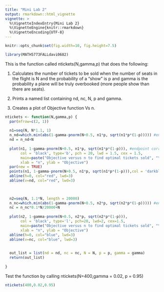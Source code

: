 ```yaml
---
title: "Mini Lab 2"
output: rmarkdown::html_vignette
vignette: >
  %\VignetteIndexEntry{Mini Lab 2}
  %\VignetteEngine{knitr::rmarkdown}
  %\VignetteEncoding{UTF-8}
---
```


```r
knitr::opts_chunk$set(fig.width=10, fig.height=7.5)
```

```r
library(MATH5773FALLdavi0682)
```


This is the function called ntickets(N,gamma,p) that does the following: 

1. Calculates the number of tickets to be sold when the number of seats in the flight is N and the probability of a "show" is p and gamma is the probability a plane will be truly overbooked (more people show than there are seats).

2. Prints a named list containing nd, nc, N, p and gamma.

3. Creates a plot of Objective function Vs n.

```r
ntickets <- function(N,gamma,p) {              
  par(mfrow=c(2, 1))
  
  n1=seq(N, N*1.1, 1)
  n_nd=which.min(abs(1-gamma-pnorm(N+0.5, n1*p, sqrt(n1*p*(1-p))))) #endpoint correction
  nd = n_nd+N
                         
  plot(n1, 1-gamma-pnorm(N+0.5, n1*p, sqrt(n1*p*(1-p))), #endpoint correction
       col = 'black', type='b', pch = 20, lwd = 1.5, cex = 1.5,
       main=paste("Objective versus n to find optimal tickets sold", "\n", "n = ", nd, "gamma = ", gamma, "N = ", N, "discrete"), col.main='black',
       xlab = "n", ylab = "Objective")
  par(new = TRUE)
  points(n1, 1-gamma-pnorm(N+0.5, n1*p, sqrt(n1*p*(1-p))),col = 'darkblue', pch = 16 )
  abline(h=0, col="red", lwd=3)
  abline(v=nd, col="red", lwd=3)

  
  
  n2=seq(N, 1.1*N, length = 20000)
  n_nc=which.min(abs(1-gamma-pnorm(N+0.5, n2*p, sqrt(n2*p*(1-p))))) #endpoint correction
  nc = n_nc*0.1*N/20000+N
  
  plot(n2, 1-gamma-pnorm(N+0.5, n2*p, sqrt(n2*p*(1-p))), 
       col = 'black', type='l', pch=20, lwd=2, cex=1.5,
       main=paste("Objective versus n to find optimal tickets sold", "\n", "n = ", nc, "gamma = ", gamma, "N = ", N, "continuous"),col.main='black',
       xlab = "n", ylab = "Objective")
  abline(h=0, col="blue", lwd=3)
  abline(v=nc, col="blue", lwd=3)
  
  
  out_list = list(nd = nd, nc = nc, N = N, p = p, gamma = gamma)
  return(out_list)
  
}
```


Test the function by calling ntickets(N=400,gamma = 0.02, p = 0.95)
```r
ntickets(400,0.02,0.95)
```



